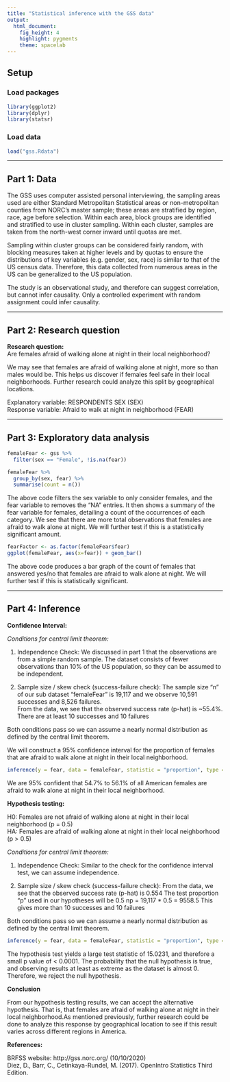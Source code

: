 ---
title: "Statistical inference with the GSS data"
output: 
  html_document: 
    fig_height: 4
    highlight: pygments
    theme: spacelab
---

## Setup

### Load packages

```{r load-packages, message = FALSE}
library(ggplot2)
library(dplyr)
library(statsr)
```

### Load data

```{r load-data}
load("gss.Rdata")
```



* * *

## Part 1: Data

The GSS uses computer assisted personal interviewing, the sampling areas used are either Standard Metropolitan Statistical areas or non-metropolitan counties from NORC's master sample; these areas are stratified by region, race, age before selection. Within each area, block groups are identified and stratified to use in cluster sampling. Within each cluster, samples are taken from the north-west corner inward until quotas are met.

Sampling within cluster groups can be considered fairly random, with blocking measures taken at higher levels and by quotas to ensure the distributions of key variables (e.g. gender, sex, race) is similar to that of the US census data. Therefore, this data collected from numerous areas in the US can be generalized to the US population.

The study is an observational study, and therefore can suggest correlation, but cannot infer causality. Only a controlled experiment with random assignment could infer causality.

* * *

## Part 2: Research question

**Research question:**  
Are females afraid of walking alone at night in their local neighborhood?

We may see that females are afraid of walking alone at night, more so than males would be. This helps us discover if females feel safe in their local neighborhoods. Further research could analyze this split by geographical locations.

Explanatory variable: RESPONDENTS SEX (SEX)  
Response variable: Afraid to walk at night in neighborhood (FEAR)  


* * *

## Part 3: Exploratory data analysis


```{r}
femaleFear <- gss %>% 
  filter(sex == "Female", !is.na(fear))

femaleFear %>%
  group_by(sex, fear) %>% 
  summarise(count = n())
```

The above code filters the sex variable to only consider females, and the fear variable to removes the “NA” entries. It then shows a summary of the fear variable for females, detailing a count of the occurrences of each category. We see that there are more total observations that females are afraid to walk alone at night. We will further test if this is a statistically significant amount.

```{r}
fearFactor <- as.factor(femaleFear$fear)
ggplot(femaleFear, aes(x=fear)) + geom_bar()
```

The above code produces a bar graph of the count of females that answered yes/no that females are afraid to walk alone at night. We will further test if this is statistically significant.

* * *

## Part 4: Inference

**Confidence Interval:**

*Conditions for central limit theorem:*

1. Independence Check:
We discussed in part 1 that the observations are from a simple random sample. The dataset consists of fewer observations than 10% of the US population, so they can be assumed to be independent.

2. Sample size / skew check (success-failure check):
The sample size "n" of our sub dataset "femaleFear" is 19,117 and we observe 10,591 successes and 8,526 failures.  
From the data, we see that the observed success rate (p-hat) is ~55.4%.  
There are at least 10 successes and 10 failures

Both conditions pass so we can assume a nearly normal distribution as defined by the central limit theorem.

We will construct a 95% confidence interval for the proportion of females that are afraid to walk alone at night in their local neighborhood.


```{r}
inference(y = fear, data = femaleFear, statistic = "proportion", type = "ci", method = "theoretical", success = "Yes")
```

We are 95% confident that 54.7% to 56.1% of all American females are afraid to walk alone at night in their local neighborhood.


**Hypothesis testing:**

H0: Females are not afraid of walking alone at night in their local neighborhood (p = 0.5)  
HA: Females are afraid of walking alone at night in their local neighborhood (p > 0.5)  

*Conditions for central limit theorem:*

1. Independence Check:
Similar to the check for the confidence interval test, we can assume independence.

2. Sample size / skew check (success-failure check):
From the data, we see that the observed success rate (p-hat) is 0.554
The test proportion "p" used in our hypotheses will be 0.5
np = 19,117 * 0.5 = 9558.5
This gives more than 10 successes and 10 failures

Both conditions pass so we can assume a nearly normal distribution as defined by the central limit theorem.


```{r}
inference(y = fear, data = femaleFear, statistic = "proportion", type = "ht", null = 0.5, alternative = "greater", method = "theoretical", success = "Yes")
```

The hypothesis test yields a large test statistic of 15.0231, and therefore a small p value of < 0.0001. The probability that the null hypothesis is true, and observing results at least as extreme as the dataset is almost 0. Therefore, we reject the null hypothesis.

**Conclusion**

From our hypothesis testing results, we can accept the alternative hypothesis. That is, that females are afraid of walking alone at night in their local neighborhood.As mentioned previously, further research could be done to analyze this response by geographical location to see if this result varies across different regions in America.

**References:**

BRFSS website:  http://gss.norc.org/ (10/10/2020)  
Diez, D., Barr, C., Cetinkaya-Rundel, M. (2017). OpenIntro Statistics Third Edition.


